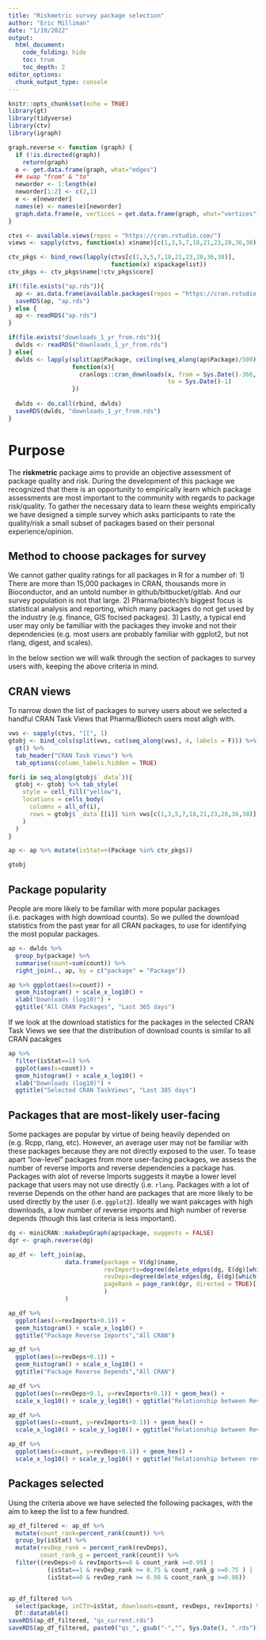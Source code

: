 ```yaml
---
title: "Riskmetric survey package selection"
author: "Eric Milliman"
date: "1/19/2022"
output:
  html_document:
    code_folding: hide
    toc: true
    toc_depth: 2
editor_options: 
  chunk_output_type: console
---
```


```r
knitr::opts_chunk$set(echo = TRUE)
library(gt)
library(tidyverse)
library(ctv)
library(igraph)

graph.reverse <- function (graph) {
  if (!is.directed(graph))
    return(graph)
  e <- get.data.frame(graph, what="edges")
  ## swap "from" & "to"
  neworder <- 1:length(e)
  neworder[1:2] <- c(2,1)
  e <- e[neworder]
  names(e) <- names(e)[neworder]
  graph.data.frame(e, vertices = get.data.frame(graph, what="vertices"))
}

ctvs <- available.views(repos = "https://cran.rstudio.com/")
views <- sapply(ctvs, function(x) x$name)[c(1,3,5,7,18,21,23,28,36,38)]

ctv_pkgs <- bind_rows(lapply(ctvs[c(1,3,5,7,18,21,23,28,36,38)], 
                             function(x) x$packagelist))
ctv_pkgs <- ctv_pkgs$name[!ctv_pkgs$core]

if(!file.exists("ap.rds")){
  ap <- as.data.frame(available.packages(repos = "https://cran.rstudio.com/"))
  saveRDS(ap, "ap.rds")
} else {
  ap <- readRDS("ap.rds")
}

if(file.exists("downloads_1_yr_from.rds")){
  dwlds <- readRDS("downloads_1_yr_from.rds")
} else{
  dwlds <- lapply(split(ap$Package, ceiling(seq_along(ap$Package)/500)), 
                  function(x){
                    cranlogs::cran_downloads(x, from = Sys.Date()-366, 
                                             to = Sys.Date()-1)
                  })
  
  dwlds <- do.call(rbind, dwlds)
  saveRDS(dwlds, "downloads_1_yr_from.rds")
}
```

# Purpose

The __riskmetric__ package aims to provide an objective assessment of package quality and risk. During the development of this package we recognized that there is an opportunity to empirically learn which package assessments are most important to the community with regards to package risk/quality. To gather the necessary data to learn these weights empirically we have designed a simple survey which asks participants to rate the quality/risk a small subset of packages based on their personal experience/opinion.

## Method to choose packages for survey

We cannot gather quality ratings for all packages in R for a number of:
  1) There are more than 15,000 packages in CRAN, thousands more in Bioconductor, and an untold number in github/bitbucket/gitlab. And our survey population is not that large.
  2) Pharma/biotech's biggest focus is statistical analysis and reporting, which many packages do not get used by the industry (e.g. finance, GIS focised packages).
  3) Lastly, a typical end user may only be familliar with the packages they invoke and not their dependencies (e.g. most users are probably familiar with ggplot2, but not rlang, digest, and scales). 

In the below section we will walk through the section of packages to survey users with, keeping the above criteria in mind.

## CRAN views

To narrow down the list of packages to survey users about we selected a handful CRAN Task Views that Pharma/Biotech users most aligh with.

```r
vws <- sapply(ctvs, "[[", 1)
gtobj <- bind_cols(split(vws, cut(seq_along(vws), 4, labels = F))) %>% 
  gt() %>% 
  tab_header("CRAN Task Views") %>%  
  tab_options(column_labels.hidden = TRUE)

for(i in seq_along(gtobj$`_data`)){
  gtobj <- gtobj %>% tab_style(
    style = cell_fill("yellow"),
    locations = cells_body(
      columns = all_of(i),
      rows = gtobj$`_data`[[i]] %in% vws[c(1,3,5,7,18,21,23,28,36,38)]
    )
  )
}

ap <- ap %>% mutate(isStat=+(Package %in% ctv_pkgs))

gtobj
```

## Package popularity

People are more likely to be familiar with more popular packages (i.e. packages with high download counts). So we pulled the download statistics from the past year for all CRAN packages, to use for identifying the most popular packages.
```r
ap <- dwlds %>% 
  group_by(package) %>% 
  summarise(count=sum(count)) %>% 
  right_join(., ap, by = c("package" = "Package"))

ap %>% ggplot(aes(x=count)) + 
  geom_histogram() + scale_x_log10() + 
  xlab("Downloads (log10)") +
  ggtitle("All CRAN Packages", "Last 365 days")
```

If we look at the download statistics for the packages in the selected CRAN Task Views we see that the distribution of download counts is similar to all CRAN pacakges

```r
ap %>% 
  filter(isStat==1) %>% 
  ggplot(aes(x=count)) + 
  geom_histogram() + scale_x_log10() + 
  xlab("Downloads (log10)") +
  ggtitle("Selected CRAN TaskViews", "Last 385 days")

```

## Packages that are most-likely user-facing

Some packages are popular by virtue of being heavily depended on (e.g. Rcpp, rlang, etc). However, an average user may not be familiar with these packages because they are not directly exposed to the user. To tease apart "low-level" packages from more user-facing packages, we assess the number of reverse imports and reverse dependencies a package has. Packages with alot of reverse Imports suggests it maybe a lower level package that users may not use directly (i.e. `rlang`. Packages with a lot of reverse Depends on the other hand are packages that are more likely to be used directly by the user (i.e. `ggplot2`). Ideally we want pakcages with high downloads, a low number of reverse imports and high number of reverse depends (though this last criteria is less important).

```r
dg <- miniCRAN::makeDepGraph(ap$package, suggests = FALSE)
dgr <- graph.reverse(dg)

ap_df <- left_join(ap, 
                data.frame(package = V(dg)$name,
                           revImports=degree(delete_edges(dg, E(dg)[which(E(dg)$type!="Imports")])),
                           revDeps=degree(delete_edges(dg, E(dg)[which(E(dg)$type!="Depends")])),
                           pageRank = page_rank(dgr, directed = TRUE)[[1]]
                           ) 
                )

ap_df %>%
  ggplot(aes(x=revImports+0.1)) +
  geom_histogram() + scale_x_log10() +
  ggtitle("Package Reverse Imports","All CRAN")

ap_df %>%
  ggplot(aes(x=revDeps+0.1)) +
  geom_histogram() + scale_x_log10() +
  ggtitle("Package Reverse Depends","All CRAN")

ap_df %>% 
  ggplot(aes(x=revDeps+0.1, y=revImports+0.1)) + geom_hex() +
  scale_x_log10() + scale_y_log10() + ggtitle("Relationship between Reverse imports and reverse depends", "All CRAN packages")

ap_df %>% 
  ggplot(aes(x=count, y=revImports+0.1)) + geom_hex() +
  scale_x_log10() + scale_y_log10() + ggtitle("Relationship between Reverse imports and downloads", "All CRAN packages")

ap_df %>% 
  ggplot(aes(x=count, y=revDeps+0.1)) + geom_hex() +
  scale_x_log10() + scale_y_log10() + ggtitle("Relationship between reverse depends and downloads", "All CRAN packages")

```

## Packages selected

Using the criteria above we have selected the following packages, with the aim to keep the list to a few hundred.

```r
ap_df_filtered <- ap_df %>% 
  mutate(count_rank=percent_rank(count)) %>%
  group_by(isStat) %>% 
  mutate(revDep_rank = percent_rank(revDeps),
         count_rank_g = percent_rank(count)) %>% 
  filter((revDeps>0 & revImports==0 & count_rank >=0.99) | 
           (isStat==1 & revDep_rank >= 0.75 & count_rank_g >=0.75 ) | 
           (isStat==0 & revDep_rank >= 0.98 & count_rank_g >=0.98))


ap_df_filtered %>% 
  select(package, inCTV=isStat, downloads=count, revDeps, revImports) %>% 
  DT::datatable()
saveRDS(ap_df_filtered, "qs_current.rds")
saveRDS(ap_df_filtered, paste0("qs_", gsub("-","", Sys.Date(), ".rds")))
```